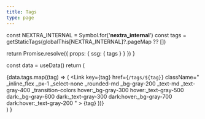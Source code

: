 ```yaml
---
title: Tags
type: page
---
```



  const NEXTRA_INTERNAL = Symbol.for('__nextra_internal__')
  const tags = getStaticTags(globalThis[NEXTRA_INTERNAL]?.pageMap ?? [])

  return Promise.resolve({
    props: {
      ssg: { tags }
    }
  })
}

  const data = useData()
  return (
    <div className="_flex _flex-wrap _gap-2">
      {data.tags.map((tag) => (
        <Link
          key={tag}
          href={`/tags/${tag}`}
          className="
            _inline_flex
            _px-1
            _select-none
            _rounded-md
            _bg-gray-200
            _text-md
            _text-gray-400
            _transition-colors
            hover:_bg-gray-300
            hover:_text-gray-500
            dark:_bg-gray-600
            dark:_text-gray-300
            dark:hover:_bg-gray-700
            dark:hover:_text-gray-200
          "
        >
          {tag}
        </Link>
      ))}
    </div>
  )
}

<Tags />
